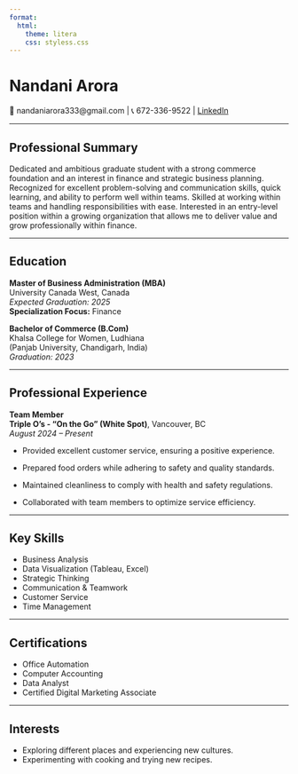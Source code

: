 ---
format:
  html:
    theme: litera
    css: styless.css
---
# Nandani Arora  

📧 nandaniarora333@gmail.com | 📞 672-336-9522 | 
[LinkedIn](https://www.linkedin.com/in/nandani-arora-65b02325a)

---

## Professional Summary  
Dedicated and ambitious graduate student with a strong commerce foundation and an interest in finance and strategic business planning. Recognized for excellent problem-solving and communication skills, quick learning, and ability to perform well within teams. Skilled at working within teams and handling responsibilities with ease. Interested in an entry-level position within a growing organization that allows me to deliver value and grow professionally within finance.

---

## Education  
**Master of Business Administration (MBA)**  
University Canada West, Canada  
*Expected Graduation: 2025*  
**Specialization Focus:** Finance

**Bachelor of Commerce (B.Com)**  
Khalsa College for Women, Ludhiana  
(Panjab University, Chandigarh, India)  
*Graduation: 2023*

---

## Professional Experience  

**Team Member**  
**Triple O's - "On the Go" (White Spot)**, Vancouver, BC  
*August 2024 – Present*  

-  Provided excellent customer service, ensuring a      positive experience. 

-  Prepared food orders while adhering to safety and quality standards. 

-  Maintained cleanliness to comply with health and safety regulations. 

-  Collaborated with team members to optimize service efficiency. 

---

## Key Skills
- Business Analysis  
- Data Visualization (Tableau, Excel)  
- Strategic Thinking  
- Communication & Teamwork  
- Customer Service  
- Time Management  

---

## Certifications
- Office Automation                                                                                                         
- Computer Accounting                                                                                                 
- Data Analyst                                                                                                                                            
- Certified Digital Marketing Associate     

---

## Interests  
- Exploring different places and experiencing new cultures.
- Experimenting with cooking and trying new recipes.


